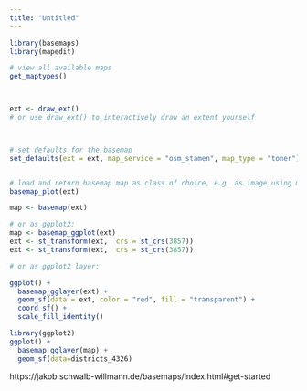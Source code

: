 ```yaml
---
title: "Untitled"
---
```



```r
library(basemaps)
library(mapedit)

# view all available maps
get_maptypes()



ext <- draw_ext()
# or use draw_ext() to interactively draw an extent yourself



# set defaults for the basemap
set_defaults(ext = ext, map_service = "osm_stamen", map_type = "toner")


# load and return basemap map as class of choice, e.g. as image using magick:
basemap_plot(ext)

map <- basemap(ext)

# or as ggplot2:
map <- basemap_ggplot(ext)
ext <- st_transform(ext,  crs = st_crs(3857))
ext <- st_transform(ext,  crs = st_crs(3857))

# or as ggplot2 layer:

ggplot() + 
  basemap_gglayer(ext) + 
  geom_sf(data = ext, color = "red", fill = "transparent") +
  coord_sf() +
  scale_fill_identity()

library(ggplot2)
ggplot() + 
  basemap_gglayer(map) +
  geom_sf(data=districts_4326)

```
https://jakob.schwalb-willmann.de/basemaps/index.html#get-started
